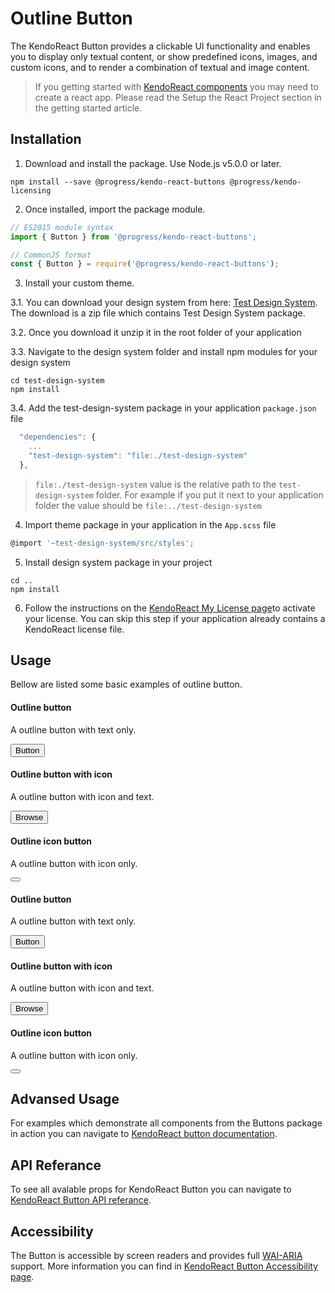 <!--- OutlineButton.stories.mdx --->

<!--- This is your Story template function, shown here in React -->


<Meta title="Components/Button/Outline" component={Button} />

# Outline Button

The KendoReact Button provides a clickable UI functionality and enables you to display only textual content, or show predefined icons, images, and custom icons, and to render a combination of textual and image content.

>If you getting started with <a target="_blank" href="https://www.telerik.com/kendo-react-ui/components/introduction/">KendoReact components</a> you may need to create a react app. Please read the <LinkTo story="page" kind="getting-started-onboarding">Setup the React Project</LinkTo> section in the getting started article.

## Installation

1. Download and install the package. Use Node.js v5.0.0 or later.

```shell
npm install --save @progress/kendo-react-buttons @progress/kendo-licensing

```

2. Once installed, import the package module.

```js
// ES2015 module syntax
import { Button } from '@progress/kendo-react-buttons';
```
```js
// CommonJS format
const { Button } = require('@progress/kendo-react-buttons');
```
3. Install your custom theme.

  3.1. You can download your design system from here: <a target="_blank" href="design-system/test-design-system.zip" download="test-design-system.zip">Test Design System</a>. The download is a zip file which contains Test Design System package.

  3.2. Once you download it unzip it in the root folder of your application

  3.3. Navigate to the design system folder and install npm modules for your design system


```shell
cd test-design-system
npm install
```
  3.4. Add the test-design-system package in your application <code>package.json</code> file

```js
  "dependencies": {
    ...
    "test-design-system": "file:./test-design-system"
  },
```
> <code>file:./test-design-system</code> value is the relative path to the <code>test-design-system</code> folder. For example if you put it next to your application folder the value should be <code>file:../test-design-system</code>

4. Import theme package in your application in the <code>App.scss</code> file
```js
@import '~test-design-system/src/styles';
```

5. Install design system package in your project
```shell
cd ..
npm install
```

6. Follow the instructions on the <a target="_blank" href="https://www.telerik.com/kendo-react-ui/my-license/">KendoReact My License page</a>to activate your license. You can skip this step if your application already contains a KendoReact license file.

## Usage

Bellow are listed some basic examples of outline button.

#### Outline button

A outline button with text only.

<Canvas>
  <Story name="Outline Button">
    <Button look="outline">Button</Button>
  </Story>
</Canvas>

#### Outline button with icon

A outline button with icon and text.

<Canvas>
  <Story name="Outline Button Icon Text">
    <Button icon="folder" look="outline">Browse</Button>
  </Story>
</Canvas>

#### Outline icon button

A outline button with icon only.

<Canvas>
  <Story name="Outline Button Icon">
    <Button icon="folder" look="outline"></Button>
  </Story>
</Canvas>

#### Outline button

A outline button with text only.

<Canvas>
  <Story name="Outline Button Primary">
    <Button primary look="outline">Button</Button>
  </Story>
</Canvas>

#### Outline button with icon

A outline button with icon and text.

<Canvas>
  <Story name="Outline Button Icon Text Primary">
    <Button primary icon="folder" look="outline">Browse</Button>
  </Story>
</Canvas>

#### Outline icon button

A outline button with icon only.

<Canvas>
  <Story name="Outline Button Icon Primary">
    <Button primary icon="folder" look="outline"></Button>
  </Story>
</Canvas>

## Advansed Usage

For examples which demonstrate all components from the Buttons package in action you can navigate to <a target="_blank" href="https://www.telerik.com/kendo-react-ui/components/buttons/">KendoReact button documentation</a>.

## API Referance

To see all avalable props for KendoReact Button you can navigate to <a target="_blank" href="https://www.telerik.com/kendo-react-ui/components/buttons/api/ButtonProps/">KendoReact Button API referance</a>.

## Accessibility

The Button is accessible by screen readers and provides full <a target="_blank" href="https://developer.mozilla.org/en-US/docs/Web/Accessibility/ARIA">WAI-ARIA</a> support. More information you can find in <a target="_blank" href="https://www.telerik.com/kendo-react-ui/components/buttons/buttongroup/accesibility/">KendoReact Button Accessibility page</a>.